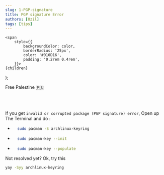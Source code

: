 ```yaml
---
slug: 1-PGP-signature
title: PGP signature Error
authors: [Ozil]
tags: [tips]
---
```


<!-- Badges -->
    <span
        style={{
            backgroundColor: color,
            borderRadius: '25px',
            color: '#010D16',
            padding: '0.2rem 0.4rem',
        }}>
    {children}
  </span>
);

<Highlight color="#04bdcb">Free Palestine 🇵🇸</Highlight>   <br></br><br></br>

If you get `invalid or corrupted package (PGP signature) error`, Open up The Terminal and  do :

- ```bash
    sudo pacman -S archlinux-keyring
    ```
- ```bash
    sudo pacman-key --init
    ```
- ```bash
    sudo pacman-key --populate
    ```

Not resolved yet? Ok, try this

```bash
yay -Syy archlinux-keyring
```